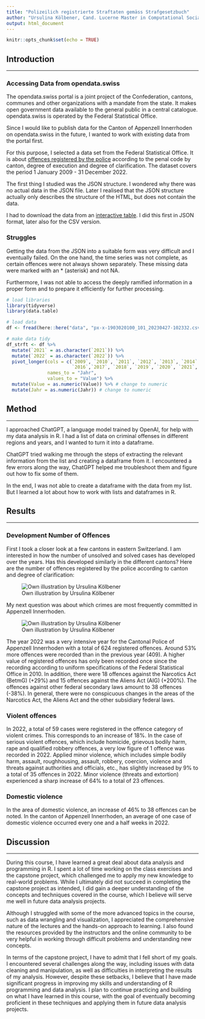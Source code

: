```yaml
---
title: "Polizeilich registrierte Straftaten gemäss Strafgesetzbuch"
author: "Ursulina Kölbener, Cand. Lucerne Master in Computational Social Sciences"
output: html_document
---
```


```r
knitr::opts_chunk$set(echo = TRUE)
```

## Introduction
***

### Accessing Data from opendata.swiss

The opendata.swiss portal is a joint project of the Confederation, cantons, communes and other organizations with a mandate from the state. It makes open government data available to the general public in a central catalogue. opendata.swiss is operated by the Federal Statistical Office.

Since I would like to publish data for the Canton of Appenzell Innerrhoden on opendata.swiss in the future, I wanted to work with existing data from the portal first.

For this purpose, I selected a data set from the Federal Statistical Office. It is about [offences registered by the police](https://opendata.swiss/de/dataset/polizeilich-registrierte-straftaten-gemass-strafgesetzbuch-nach-kanton-ausfuhrungsgrad-und-aufk5) according to the penal code by canton, degree of execution and degree of clarification. The dataset covers the period 1 January 2009 - 31 December 2022.

The first thing I studied was the JSON structure. I wondered why there was no actual data in the JSON file. Later I realised that the JSON structure actually only describes the structure of the HTML, but does not contain the data.

I had to download the data from an [interactive table](https://www.pxweb.bfs.admin.ch/pxweb/de/px-x-1903020100_101/px-x-1903020100_101/px-x-1903020100_101.px/). I did this first in JSON format, later also for the CSV version.

### Struggles

Getting the data from the JSON into a suitable form was very difficult and I eventually failed. On the one hand, the time series was not complete, as certain offences were not always shown separately. These missing data were marked with an * (asterisk) and not NA.

Furthermore, I was not able to access the deeply ramified information in a proper form and to prepare it efficiently for further processing.

```r
# load libraries
library(tidyverse)
library(data.table)

# load data
df <- fread(here::here("data", "px-x-1903020100_101_20230427-102332.csv"), header = TRUE)

# make data tidy
df_strft <- df %>% 
  mutate(`2021` = as.character(`2021`)) %>%
  mutate(`2022` = as.character(`2022`)) %>%
  pivot_longer(cols = c(`2009`, `2010`, `2011`, `2012`, `2013`, `2014`,`2015`, 
                        `2016`,`2017`, `2018`, `2019`, `2020`, `2021`, `2022`),
               names_to = "Jahr",
               values_to = "Value") %>%
  mutate(Value = as.numeric(Value)) %>% # change to numeric
  mutate(Jahr = as.numeric(Jahr)) # change to numeric
```

## Method
***
I approached ChatGPT, a language model trained by OpenAI, for help with my data analysis in R. I had a list of data on criminal offenses in different regions and years, and I wanted to turn it into a dataframe.

ChatGPT tried walking me through the steps of extracting the relevant information from the list and creating a dataframe from it. I encountered a few errors along the way, ChatGPT helped me troubleshoot them and figure out how to fix some of them.

In the end, I was not able to create a dataframe with the data from my list. But I learned a lot about how to work with lists and dataframes in R.

## Results
***

### Development Number of Offences

First I took a closer look at a few cantons in eastern Switzerland. I am interested in how the number of unsolved and solved cases has developed over the years. Has this developed similarly in the different cantons?
Here are the number of offences registered by the police according to canton and degree of clarification:

![Own illustration by Ursulina Kölbener](../figs/plot1.png)

My next question was about which crimes are most frequently committed in Appenzell Innerrhoden.

![Own illustration by Ursulina Kölbener](../figs/plot2.png)

The year 2022 was a very intensive year for the Cantonal Police of Appenzell Innerrhoden with a total of 624 registered offences. Around 53% more offences were recorded than in the previous year (409). A higher value of registered offences has only been recorded once since the recording according to uniform specifications of the Federal Statistical Office in 2010. In addition, there were 18 offences against the Narcotics Act (BetmG) (+29%) and 15 offences against the Aliens Act (AIG) (+200%). The offences against other federal secondary laws amount to 38 offences (-38%).
In general, there were no conspicuous changes in the areas of the Narcotics Act, the Aliens Act and the other subsidiary federal laws.

### Violent offences

In 2022, a total of 59 cases were registered in the offence category of violent crimes. This corresponds to an increase of 18%. In the case of serious violent offences, which include homicide, grievous bodily harm, rape and qualified robbery offences, a very low figure of 1 offence was recorded in 2022. Applied minor violence, which includes simple bodily harm, assault, roughhousing, assault, robbery, coercion, violence and threats against authorities and officials, etc., has slightly increased by 9% to a total of 35 offences in 2022. Minor violence (threats and extortion) experienced a sharp increase of 64% to a total of 23 offences.

### Domestic violence

In the area of domestic violence, an increase of 46% to 38 offences can be noted. In the canton of Appenzell Innerrhoden, an average of one case of domestic violence occurred every one and a half weeks in 2022.

## Discussion
***
During this course, I have learned a great deal about data analysis and programming in R. I spent a lot of time working on the class exercises and the capstone project, which challenged me to apply my new knowledge to real-world problems. While I ultimately did not succeed in completing the capstone project as intended, I did gain a deeper understanding of the concepts and techniques covered in the course, which I believe will serve me well in future data analysis projects.

Although I struggled with some of the more advanced topics in the course, such as data wrangling and visualization, I appreciated the comprehensive nature of the lectures and the hands-on approach to learning. I also found the resources provided by the instructors and the online community to be very helpful in working through difficult problems and understanding new concepts.

In terms of the capstone project, I have to admit that I fell short of my goals. I encountered several challenges along the way, including issues with data cleaning and manipulation, as well as difficulties in interpreting the results of my analysis. However, despite these setbacks, I believe that I have made significant progress in improving my skills and understanding of R programming and data analysis. I plan to continue practicing and building on what I have learned in this course, with the goal of eventually becoming proficient in these techniques and applying them in future data analysis projects.

